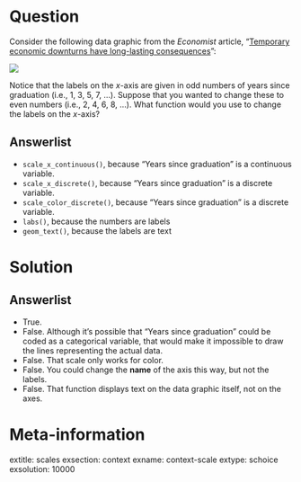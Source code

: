 Question
========

Consider the following data graphic from the *Economist* article, "[Temporary economic downturns have long-lasting consequences](https://www.economist.com/graphic-detail/2018/10/19/temporary-economic-downturns-have-long-lasting-consequences)":

![](https://www.economist.com/sites/default/files/20181020_WOC966.png)

Notice that the labels on the $x$-axis are given in odd numbers of years since graduation (i.e., 1, 3, 5, 7, ...).
Suppose that you wanted to change these to even numbers (i.e., 2, 4, 6, 8, ...). 
What function would you use to change the labels on the $x$-axis? 

Answerlist
----------
* `scale_x_continuous()`, because "Years since graduation" is a continuous variable.
* `scale_x_discrete()`, because "Years since graduation" is a discrete variable.
* `scale_color_discrete()`, because "Years since graduation" is a discrete variable.
* `labs()`, because the numbers are labels
* `geom_text()`, because the labels are text


Solution
========

Answerlist
----------
* True.
* False. Although it's possible that "Years since graduation" could be coded as a categorical variable, that would make it impossible to draw the lines representing the actual data. 
* False. That scale only works for color.
* False. You could change the **name** of the axis this way, but not the labels.
* False. That function displays text on the data graphic itself, not on the axes. 

Meta-information
================
extitle: scales
exsection: context
exname: context-scale
extype: schoice
exsolution: 10000
